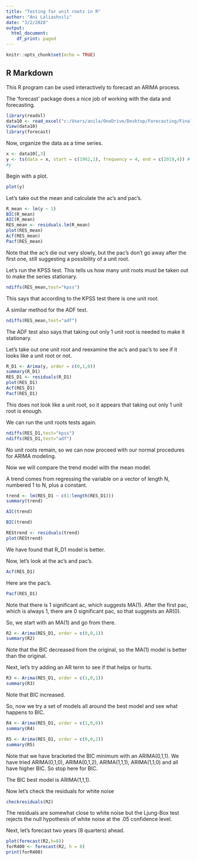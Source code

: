 ---
title: "Testing for unit roots in R"
author: "Ani Laliashvili"
date: "3/2/2020"
output:
  html_document:
    df_print: paged
---

```{r setup, include=FALSE}
knitr::opts_chunk$set(echo = TRUE)
```

## R Markdown

This R program can be used interactively to forecast an ARIMA process.

The 'forecast' package does a nice job of working with the data and forecasting.


```{r}
library(readxl)
data10 <- read_excel("c:/Users/anila/OneDrive/Desktop/Forecasting/Final/ARIMA/DGS10Data.xlsx")
View(data10)
library(forecast)
```
Now, organize the data as a time series. 

```{r}
x <- data10[,3]
y <- ts(data = x, start = c(1962,1), frequency = 4, end = c(2019,4)) # data start in 1962Q1 and end in 2019Q4.
#y 

```

Begin with a plot.

```{r}
plot(y)
```

Let's take out the mean and calculate the ac's and pac's. 

```{r}
R_mean <- lm(y ~ 1)
BIC(R_mean)
AIC(R_mean)
RES_mean <- residuals.lm(R_mean)
plot(RES_mean)
Acf(RES_mean)
Pacf(RES_mean)


```

Note that the ac's die out very slowly, but the pac's don't go away after the first one, still suggesting a possibility of a unit root.

Let's run the KPSS test. This tells us how many unit roots must be taken out to make the series stationary. 

```{r}
ndiffs(RES_mean,test="kpss")


```

This says that according to the KPSS test there is one unit root.

A similar method for the ADF test.

```{r}
ndiffs(RES_mean,test="adf")
```

The ADF test also says that taking out only 1 unit root is needed to make it stationary.

Let's take out one unit root and reexamine the ac's and pac's to see if it looks like a unit root or not.

```{r}
R_D1 <- Arima(y, order = c(0,1,0)) 
summary(R_D1)
RES_D1 <- residuals(R_D1)
plot(RES_D1)
Acf(RES_D1)
Pacf(RES_D1)

```
This does not look  like a unit root, so it appears that taking out only 1 unit root is enough.

We can run the unit roots tests again.

```{r}
ndiffs(RES_D1,test="kpss")
ndiffs(RES_D1,test="adf")
```

No unit roots remain, so we can now proceed with our normal procedures for ARIMA modeling.

Now we will compare the trend model with the mean model.

A trend comes from regressing the variable on a vector of length N, numbered 1 to N, plus a constant.



```{r}
trend <- lm(RES_D1 ~ c(1:length(RES_D1)))
summary(trend)
```

```{r}
AIC(trend)
```

```{r}
BIC(trend)
```

```{r}
REStrend <- residuals(trend)
plot(REStrend)
```

We have found that R_D1 model is better.


Now, let's look at the ac's and pac's. 


```{r}

Acf(RES_D1)

```

Here are the pac's.

```{r}
Pacf(RES_D1)
```
Note that there is 1 significant ac, which suggests MA(1). After the first pac, which is always 1, there are 0 significant pac, so that suggests an AR(0).

So, we start with an MA(1) and go from there.



```{r}
R2 <- Arima(RES_D1, order = c(0,0,1)) 
summary(R2)

```
Note that the BIC decreased from the original, so the MA(1) model is better than the original.

Next, let's try adding an AR term to see if that helps or hurts.

```{r}
R3 <- Arima(RES_D1, order = c(1,0,1)) 
summary(R3)
```

Note that BIC increased.

So, now we try a set of models all around the best model and see what happens to BIC.

```{r}
R4 <- Arima(RES_D1, order = c(1,0,0)) 
summary(R4)
```


```{r}
R5 <- Arima(RES_D1, order = c(0,0,2)) 
summary(R5)
```


Note that we have bracketed the BIC minimum with an ARIMA(0,1,1). We have tried ARIMA(0,1,0), ARIMA(0,1,2), ARIMA(1,1,1), ARIMA(1,1,0) and all have higher BIC. So stop here for BIC. 


The BIC best model is ARIMA(1,1,1).

Now let's check the residuals for white noise 


```{r}
checkresiduals(R2)
```


The residuals are somewhat close to white noise but the Ljung-Box test rejects the null hypothesis of white noise at the .05 confidence level. 

Next, let’s forecast two years (8 quarters) ahead.

```{r}
plot(forecast(R2,h=8))
forR400 <- forecast(R2, h = 8) 
print(forR400)
```


